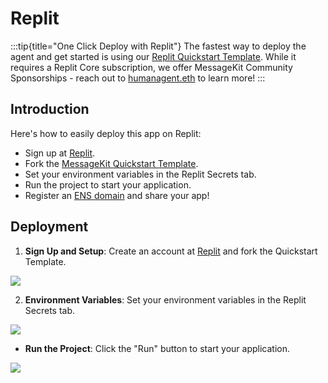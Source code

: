 # Replit

:::tip{title="One Click Deploy with Replit"}
The fastest way to deploy the agent and get started is using our [Replit Quickstart Template](https://replit.com/@raihankhan-rk/MessageKit-Quickstart-Template). While it requires a Replit Core subscription, we offer MessageKit Community Sponsorships - reach out to [humanagent.eth](https://converse.xyz/humanagent.eth) to learn more!
:::

## Introduction

Here's how to easily deploy this app on Replit:

- Sign up at [Replit](https://replit.com/).
- Fork the [MessageKit Quickstart Template](https://replit.com/@raihankhan-rk/MessageKit-Quickstart-Template).
- Set your environment variables in the Replit Secrets tab.
- Run the project to start your application.
- Register an [ENS domain](https://ens.domains/) and share your app!

## Deployment

1. **Sign Up and Setup**: Create an account at [Replit](https://replit.com/) and fork the Quickstart Template.

![](/img/replit/1.png)

2. **Environment Variables**: Set your environment variables in the Replit Secrets tab.

![](/img/replit/2.png)

- **Run the Project**: Click the "Run" button to start your application.

![](/img/replit/3.png)
